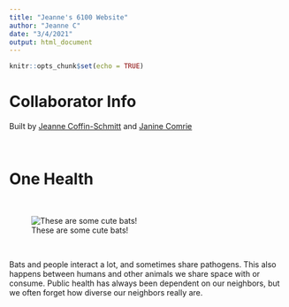 ```yaml
---
title: "Jeanne's 6100 Website"
author: "Jeanne C"
date: "3/4/2021"
output: html_document
---
```


```r
knitr::opts_chunk$set(echo = TRUE)
```

# Collaborator Info

Built by [Jeanne Coffin-Schmitt](https://github.com/jeanne-cs) and [Janine Comrie](https://github.com/jmc749)

<br>

# One Health

<br>

![These are some cute bats!](photos/DSCN9587.JPG)

<br>

 Bats and people interact a lot, and sometimes share pathogens. This also happens between humans and other animals we share space with or consume. Public health has always been dependent on our neighbors, but we often forget how diverse our neighbors really are.